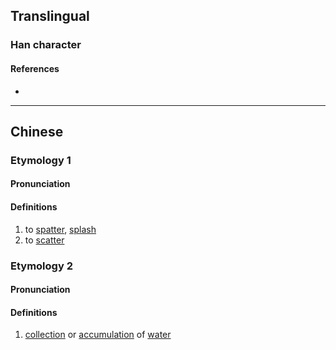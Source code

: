 {{character info}}
==Translingual==

===Han character===
{{Han char|rn=85|rad=水|as=19|sn=22|four=34186|canj=EHUC|ids=⿰氵贊}}

====References====
* {{Han ref|kx=0663.130|dkj=18775|dj=1072.070|hdz=31795.050|uh=7052|ud=28754|bh=F6EB|bd=63211}}

----

==Chinese==
{{zh-forms}}

===Etymology 1===
====Pronunciation====
{{zh-pron
|m=zàn
|c=zaan3,zaan6
|mn=chàn
|mc=y
|oc=
|ma=
|cat=v
}}

====Definitions====
{{zh-hanzi}}

# to [[spatter]], [[splash]]
# to [[scatter]]

===Etymology 2===
====Pronunciation====
{{zh-pron
|m=cuán
|c=
|ma=
|cat=n
}}

====Definitions====
{{zh-hanzi}}

# {{lb|mul|appearance}} [[collection]] or [[accumulation]] of [[water]]